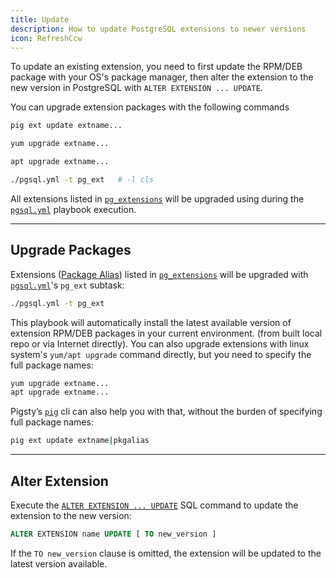```yaml
---
title: Update
description: How to update PostgreSQL extensions to newer versions
icon: RefreshCcw
---
```


To update an existing extension, you need to first update the RPM/DEB package with your OS's package manager,
then alter the extension to the new version in PostgreSQL with `ALTER EXTENSION ... UPDATE`.

You can upgrade extension packages with the following commands

```bash tab="pig"
pig ext update extname...
```
```bash tab="yum"
yum upgrade extname...
```
```bash tab="apt"
apt upgrade extname...
```
```bash tab="pigsty"
./pgsql.yml -t pg_ext   # -l cls
```

All extensions listed in [`pg_extensions`](/pgsql/param#pg_extensions) will be upgraded using during the [`pgsql.yml`](/pgsql/playbook#pgsqlyml) playbook execution.



------

## Upgrade Packages

Extensions ([Package Alias](/pgsql/extension/pkg)) listed in [`pg_extensions`](/pgsql/param#pg_extensions) will be upgraded with [`pgsql.yml`](/pgsql/admin/)'s `pg_ext` subtask:

```bash title="~/pigsty"
./pgsql.yml -t pg_ext
```

This playbook will automatically install the latest available version of extension RPM/DEB packages in your current environment.
(from built local repo or via Internet directly).
You can also upgrade extensions with linux system's `yum/apt upgrade` command directly, but you need to specify the full package names:

```bash
yum upgrade extname...
apt upgrade extname...
```

Pigsty’s [`pig`](/ext/pig/) cli can also help you with that, without the burden of specifying full package names:

```bash
pig ext update extname|pkgalias
```


------

## Alter Extension

Execute the [`ALTER EXTENSION ... UPDATE`](https://www.postgresql.org/docs/current/sql-alterextension.html) SQL command to update the extension to the new version:

```sql
ALTER EXTENSION name UPDATE [ TO new_version ]
```

If the `TO new_version` clause is omitted, the extension will be updated to the latest version available.
